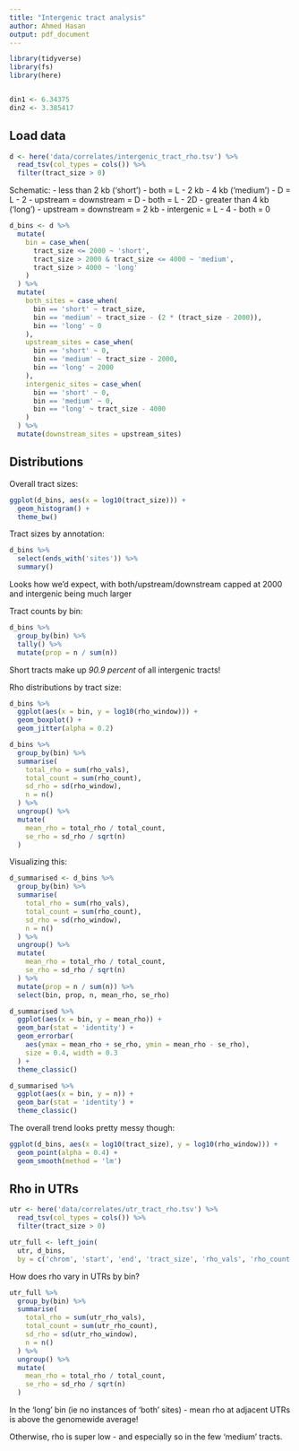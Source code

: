 ```yaml
---
title: "Intergenic tract analysis"
author: Ahmed Hasan
output: pdf_document
---
```


```r
library(tidyverse)
library(fs)
library(here)


din1 <- 6.34375
din2 <- 3.385417
```

## Load data

```r
d <- here('data/correlates/intergenic_tract_rho.tsv') %>% 
  read_tsv(col_types = cols()) %>% 
  filter(tract_size > 0)
```

Schematic:
- less than 2 kb ('short')
  - both = L
- 2 kb - 4 kb ('medium')
  - D = L - 2
  - upstream = downstream = D
  - both = L - 2D
- greater than 4 kb ('long')
  - upstream = downstream = 2 kb
  - intergenic = L - 4
  - both = 0
  
  
```r
d_bins <- d %>% 
  mutate(
    bin = case_when(
      tract_size <= 2000 ~ 'short',
      tract_size > 2000 & tract_size <= 4000 ~ 'medium',
      tract_size > 4000 ~ 'long'
    )
  ) %>% 
  mutate(
    both_sites = case_when(
      bin == 'short' ~ tract_size,
      bin == 'medium' ~ tract_size - (2 * (tract_size - 2000)),
      bin == 'long' ~ 0
    ),
    upstream_sites = case_when(
      bin == 'short' ~ 0,
      bin == 'medium' ~ tract_size - 2000,
      bin == 'long' ~ 2000
    ),
    intergenic_sites = case_when(
      bin == 'short' ~ 0,
      bin == 'medium' ~ 0,
      bin == 'long' ~ tract_size - 4000
    )
  ) %>% 
  mutate(downstream_sites = upstream_sites)
```

## Distributions

Overall tract sizes:

```r
ggplot(d_bins, aes(x = log10(tract_size))) +
  geom_histogram() +
  theme_bw()
```


Tract sizes by annotation:

```r
d_bins %>% 
  select(ends_with('sites')) %>% 
  summary()
```

Looks how we'd expect, with both/upstream/downstream capped at 2000 and intergenic being much larger

Tract counts by bin:

```r
d_bins %>% 
  group_by(bin) %>% 
  tally() %>% 
  mutate(prop = n / sum(n))
```

Short tracts make up *90.9 percent* of all intergenic tracts! 

Rho distributions by tract size:

```r
d_bins %>% 
  ggplot(aes(x = bin, y = log10(rho_window))) +
  geom_boxplot() +
  geom_jitter(alpha = 0.2)
```

```r
d_bins %>% 
  group_by(bin) %>% 
  summarise(
    total_rho = sum(rho_vals),
    total_count = sum(rho_count),
    sd_rho = sd(rho_window),
    n = n()
  ) %>% 
  ungroup() %>% 
  mutate(
    mean_rho = total_rho / total_count,
    se_rho = sd_rho / sqrt(n)
  )
```

Visualizing this:

```r
d_summarised <- d_bins %>% 
  group_by(bin) %>% 
  summarise(
    total_rho = sum(rho_vals),
    total_count = sum(rho_count),
    sd_rho = sd(rho_window),
    n = n()
  ) %>% 
  ungroup() %>% 
  mutate(
    mean_rho = total_rho / total_count,
    se_rho = sd_rho / sqrt(n)
  ) %>% 
  mutate(prop = n / sum(n)) %>% 
  select(bin, prop, n, mean_rho, se_rho)

d_summarised %>% 
  ggplot(aes(x = bin, y = mean_rho)) +
  geom_bar(stat = 'identity') +
  geom_errorbar(
    aes(ymax = mean_rho + se_rho, ymin = mean_rho - se_rho),
    size = 0.4, width = 0.3
  ) +
  theme_classic()

d_summarised %>% 
  ggplot(aes(x = bin, y = n)) +
  geom_bar(stat = 'identity') +
  theme_classic()
```

The overall trend looks pretty messy though:

```r
ggplot(d_bins, aes(x = log10(tract_size), y = log10(rho_window))) +
  geom_point(alpha = 0.4) +
  geom_smooth(method = 'lm')

```

## Rho in UTRs

```r
utr <- here('data/correlates/utr_tract_rho.tsv') %>% 
  read_tsv(col_types = cols()) %>% 
  filter(tract_size > 0)

utr_full <- left_join(
  utr, d_bins, 
  by = c('chrom', 'start', 'end', 'tract_size', 'rho_vals', 'rho_count', 'rho_window'))
```

How does rho vary in UTRs by bin?

```r
utr_full %>% 
  group_by(bin) %>% 
  summarise(
    total_rho = sum(utr_rho_vals),
    total_count = sum(utr_rho_count),
    sd_rho = sd(utr_rho_window),
    n = n()
  ) %>% 
  ungroup() %>% 
  mutate(
    mean_rho = total_rho / total_count,
    se_rho = sd_rho / sqrt(n)
  )
```

In the 'long' bin (ie no instances of 'both' sites) - mean rho at adjacent UTRs is above the genomewide average!

Otherwise, rho is super low - and especially so in the few 'medium' tracts. 




